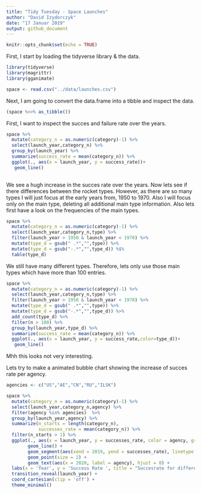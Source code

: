 ```yaml
---
title: "Tidy Tuesday - Space Launches"
author: "David Izydorczyk"
date: "17 Januar 2019"
output: github_document
---
```


```r
knitr::opts_chunk$set(echo = TRUE)
```

First, I start by loading the tidyverse library & the data. 

```r
library(tidyverse)
library(magrittr)
library(gganimate)

space <- read.csv("../data/launches.csv")


```

Next, I am going to convert the data.frame into a tibble and inspect the data. 

```r
(space %<>% as_tibble())
```


First, I want to inspect the succes and failure rate over the years. 


```r
space %>% 
  mutate(category_n = as.numeric(category)-1) %>%
  select(launch_year,category_n) %>% 
  group_by(launch_year) %>% 
  summarize(success_rate = mean(category_n)) %>% 
  ggplot(., aes(x = launch_year, y = success_rate))+ 
   geom_line()
  
```

We see a hugh increase in the succes rate over the years. Now lets see if there differences between the rocket types. However, as there are so many types I will just focus at the early years from, 1950 to 1970. Also I will focus only on the main type, deleting all additional main type information. Also lets first have a look on the frequencies of the main types. 

```r
space %>% 
  mutate(category_n = as.numeric(category)-1) %>%
  select(launch_year,category_n,type) %>% 
  filter(launch_year > 1950 & launch_year < 1970) %>% 
  mutate(type_d = gsub(" .*","",type)) %>% 
  mutate(type_d = gsub("-.*","",type_d)) %$%
  table(type_d)

```
We still have many different types. Therefore, lets only use those main types which have more than 100 entries. 

```r
space %>% 
  mutate(category_n = as.numeric(category)-1) %>%
  select(launch_year,category_n,type) %>% 
  filter(launch_year > 1950 & launch_year < 1970) %>% 
  mutate(type_d = gsub(" .*","",type)) %>% 
  mutate(type_d = gsub("-.*","",type_d)) %>%
  add_count(type_d) %>% 
  filter(n > 100) %>% 
  group_by(launch_year,type_d) %>% 
  summarize(success_rate = mean(category_n)) %>% 
  ggplot(., aes(x = launch_year, y = success_rate,color=type_d))+ 
   geom_line()
```

Mhh this looks not very interesting. 

Lets try to make a animated bubble chart showing the increase of succes rate per agency. 


```r

agencies <- c("US","AE","CN","RU","ILSK")

space %>% 
  mutate(category_n = as.numeric(category)-1) %>%
  select(launch_year,category_n,agency) %>% 
  filter(agency %in% agencies)  %>% 
  group_by(launch_year,agency) %>% 
  summarize(n_starts = length(category_n),
            successes_rate = mean(category_n)) %>% 
  filter(n_starts > 1) %>% 
  ggplot(., aes(x = launch_year, y = successes_rate, color = agency, group=agency)) +  
        geom_line() + 
        geom_segment(aes(xend = 2019, yend = successes_rate), linetype = 2, colour = 'grey') + 
        geom_point(size = 2) + 
        geom_text(aes(x = 2020, label = agency), hjust = 0) + 
  labs(x = 'Year', y = 'Success Rate ', title = "Succesrate for different agencies over the years") +
  transition_reveal(launch_year) +
  coord_cartesian(clip = 'off') + 
  theme_minimal() 


```


